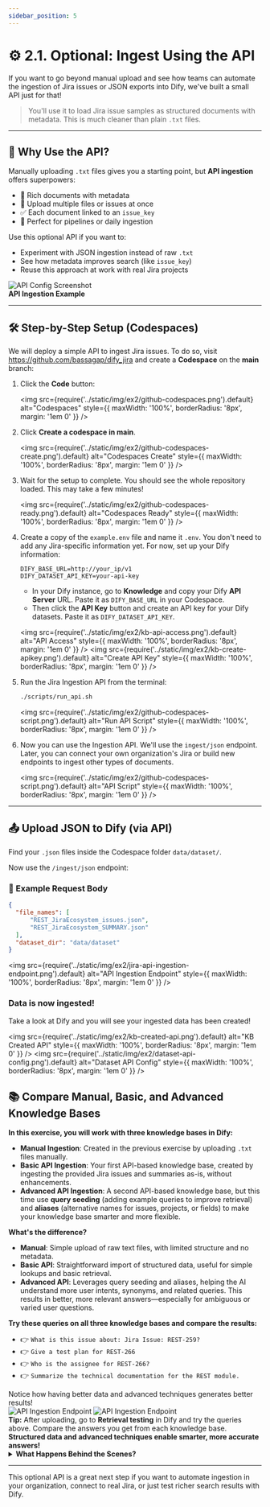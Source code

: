 ```yaml
---
sidebar_position: 5
---
```


# ⚙️ 2.1. Optional: Ingest Using the API

If you want to go beyond manual upload and see how teams can automate the ingestion of Jira issues or JSON exports into Dify, we've built a small API just for that!

> You'll use it to load Jira issue samples as structured documents with metadata. This is much cleaner than plain `.txt` files.

---

<div style={{ display: 'grid', gridTemplateColumns: '1fr 1fr', gap: '2em', alignItems: 'center', marginBottom: '2em' }}>
  <div>
    <h2>🚀 Why Use the API?</h2>
    <p>Manually uploading <code>.txt</code> files gives you a starting point, but <b>API ingestion</b> offers superpowers:</p>
    <ul>
      <li>🧠 Rich documents with metadata</li>
      <li>🤖 Upload multiple files or issues at once</li>
      <li>✅ Each document linked to an <code>issue_key</code></li>
      <li>🧰 Perfect for pipelines or daily ingestion</li>
    </ul>
    <p>Use this optional API if you want to:</p>
    <ul>
      <li>Experiment with JSON ingestion instead of raw <code>.txt</code></li>
      <li>See how metadata improves search (like <code>issue_key</code>)</li>
      <li>Reuse this approach at work with real Jira projects</li>
    </ul>
  </div>
  <div style={{ textAlign: 'center' }}>
    <img src={require('../static/img/ex2/dataset-api-config.png').default} alt="API Config Screenshot" style={{ maxWidth: '100%', height: 'auto', borderRadius: '8px', boxShadow: '0 2px 8px #ddd' }} />
    <div style={{ fontSize: '0.95em', color: '#444', marginTop: '0.5em' }}>
      <b>API Ingestion Example</b>
    </div>
  </div>
</div>

---

## 🛠️ Step-by-Step Setup (Codespaces)

We will deploy a simple API to ingest Jira issues. To do so, visit <a href="https://github.com/bassagap/dify_jira" target="_blank" rel="noopener noreferrer">https://github.com/bassagap/dify_jira</a> and create a <b>Codespace</b> on the <b>main</b> branch:

1. Click the <b>Code</b> button:

   <img src={require('../static/img/ex2/github-codespaces.png').default} alt="Codespaces" style={{ maxWidth: '100%', borderRadius: '8px', margin: '1em 0' }} />

2. Click <b>Create a codespace in main</b>.

   <img src={require('../static/img/ex2/github-codespaces-create.png').default} alt="Codespaces Create" style={{ maxWidth: '100%', borderRadius: '8px', margin: '1em 0' }} />

3. Wait for the setup to complete. You should see the whole repository loaded. This may take a few minutes!

   <img src={require('../static/img/ex2/github-codespaces-ready.png').default} alt="Codespaces Ready" style={{ maxWidth: '100%', borderRadius: '8px', margin: '1em 0' }} />

4. Create a copy of the <code>example.env</code> file and name it <code>.env</code>. You don't need to add any Jira-specific information yet. For now, set up your Dify information:

   ```env
   DIFY_BASE_URL=http://your_ip/v1
   DIFY_DATASET_API_KEY=your-api-key
   ```

   - In your Dify instance, go to <b>Knowledge</b> and copy your Dify <b>API Server</b> URL. Paste it as <code>DIFY_BASE_URL</code> in your Codespace.
   - Then click the <b>API Key</b> button and create an API key for your Dify datasets. Paste it as <code>DIFY_DATASET_API_KEY</code>.

   <img src={require('../static/img/ex2/kb-api-access.png').default} alt="API Access" style={{ maxWidth: '100%', borderRadius: '8px', margin: '1em 0' }} />
   <img src={require('../static/img/ex2/kb-create-apikey.png').default} alt="Create API Key" style={{ maxWidth: '100%', borderRadius: '8px', margin: '1em 0' }} />

5. Run the Jira Ingestion API from the terminal:

   ```bash
   ./scripts/run_api.sh
   ```

   <img src={require('../static/img/ex2/github-codespaces-script.png').default} alt="Run API Script" style={{ maxWidth: '100%', borderRadius: '8px', margin: '1em 0' }} />

6. Now you can use the Ingestion API. We'll use the <code>ingest/json</code> endpoint. Later, you can connect your own organization's Jira or build new endpoints to ingest other types of documents.

   <img src={require('../static/img/ex2/github-codespaces-script.png').default} alt="API Script" style={{ maxWidth: '100%', borderRadius: '8px', margin: '1em 0' }} />

---

## 📤 Upload JSON to Dify (via API)

Find your <code>.json</code> files inside the Codespace folder <code>data/dataset/</code>.

Now use the <code>/ingest/json</code> endpoint:

### 🧪 Example Request Body

```json
{
  "file_names": [
      "REST_JiraEcosystem_issues.json",
      "REST_JiraEcosystem_SUMMARY.json"
  ],
  "dataset_dir": "data/dataset"
}
```

<img src={require('../static/img/ex2/jira-api-ingestion-endpoint.png').default} alt="API Ingestion Endpoint" style={{ maxWidth: '100%', borderRadius: '8px', margin: '1em 0' }} />

### Data is now ingested!

Take a look at Dify and you will see your ingested data has been created!

<img src={require('../static/img/ex2/kb-created-api.png').default} alt="KB Created API" style={{ maxWidth: '100%', borderRadius: '8px', margin: '1em 0' }} />
<img src={require('../static/img/ex2/dataset-api-config.png').default} alt="Dataset API Config" style={{ maxWidth: '100%', borderRadius: '8px', margin: '1em 0' }} />

## 📚 Compare Manual, Basic, and Advanced Knowledge Bases

<div style={{ background: '#fffbe8', border: '2px solid #facc15', borderRadius: '10px', padding: '1.5em 2em', margin: '2em 0', fontSize: '1.08em', boxShadow: '0 2px 8px #facc1533' }}>
  <b>In this exercise, you will work with <span style={{ color: '#b45309' }}>three knowledge bases</span> in Dify:</b>
  <ul>
    <li><b>Manual Ingestion</b>: Created in the previous exercise by uploading <code>.txt</code> files manually.</li>
    <li><b>Basic API Ingestion</b>: Your first API-based knowledge base, created by ingesting the provided Jira issues and summaries as-is, without enhancements.</li>
    <li><b>Advanced API Ingestion</b>: A second API-based knowledge base, but this time use <b>query seeding</b> (adding example queries to improve retrieval) and <b>aliases</b> (alternative names for issues, projects, or fields) to make your knowledge base smarter and more flexible.</li>
  </ul>
  <b>What's the difference?</b>
  <ul>
    <li><b>Manual</b>: Simple upload of raw text files, with limited structure and no metadata.</li>
    <li><b>Basic API</b>: Straightforward import of structured data, useful for simple lookups and basic retrieval.</li>
    <li><b>Advanced API</b>: Leverages query seeding and aliases, helping the AI understand more user intents, synonyms, and related queries. This results in better, more relevant answers—especially for ambiguous or varied user questions.</li>
  </ul>
  <div style={{ margin: '1.5em 0' }}>
    <b>Try these queries on all three knowledge bases and compare the results:</b>
    <ul style={{ fontSize: '1.05em' }}>
      <li>👉 <code>What is this issue about: Jira Issue: REST-259?</code></li>
      <li>👉 <code>Give a test plan for REST-266</code></li>
      <li>👉 <code>Who is the assignee for REST-266?</code></li>
      <li>👉 <code>Summarize the technical documentation for the REST module.</code></li>
    </ul>
    <span style={{ color: '#b45309', fontWeight: 500 }}>Notice how having better data and advanced techniques generates better results!</span>
  </div>
  <img src={require('../static/img/ex2/queries-compare.png').default} alt="API Ingestion Endpoint" style={{ maxWidth: '100%', borderRadius: '8px', margin: '1em 0' }} />
    <img src={require('../static/img/ex2/queries-compare-advanced.png').default} alt="API Ingestion Endpoint" style={{ maxWidth: '100%', borderRadius: '8px', margin: '1em 0' }} />
  <div style={{ marginTop: '1em' }}>
    <b>Tip:</b> After uploading, go to <b>Retrieval testing</b> in Dify and try the queries above. Compare the answers you get from each knowledge base. <b>Structured data and advanced techniques enable smarter, more accurate answers!</b>
  </div>
</div>

<details style={{
  border: '2px solid #7c3aed',
  borderRadius: '8px',
  background: '#faf9ff',
  padding: '0.5em 1em',
  marginTop: '1em',
  marginBottom: '1em'
}}>
<summary><b>What Happens Behind the Scenes?</b></summary>
<ul>
  <li>Each issue is converted into a descriptive <b>document</b>: summary, description, project, type, etc.</li>
  <li>Smart chunking ensures readable chunks with overlap for better search.</li>
  <li>Metadata (like <code>issue_key</code>) is attached, improving traceability.</li>
</ul>
</details>

---



This optional API is a great next step if you want to automate ingestion in your organization, connect to real Jira, or just test richer search results with Dify.

